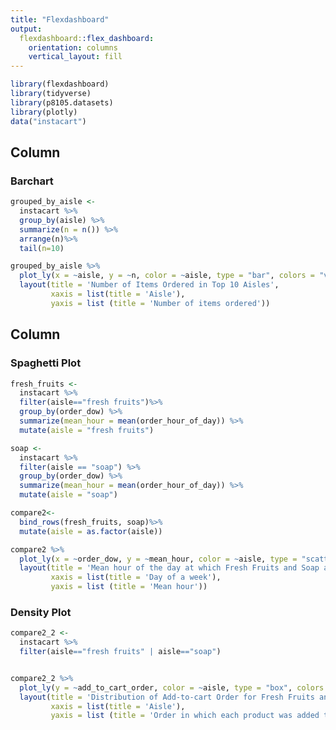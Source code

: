 ```yaml
---
title: "Flexdashboard"
output: 
  flexdashboard::flex_dashboard:
    orientation: columns
    vertical_layout: fill
---
```


```r
library(flexdashboard)
library(tidyverse)
library(p8105.datasets)
library(plotly)
data("instacart")
```



Column {data-width=650}
-----------------------------------------------------------------------

### Barchart

```r
grouped_by_aisle <-
  instacart %>%
  group_by(aisle) %>%
  summarize(n = n()) %>%
  arrange(n)%>%
  tail(n=10)

grouped_by_aisle %>% 
  plot_ly(x = ~aisle, y = ~n, color = ~aisle, type = "bar", colors = "viridis")%>%
  layout(title = 'Number of Items Ordered in Top 10 Aisles',
         xaxis = list(title = 'Aisle'),
         yaxis = list (title = 'Number of items ordered'))
```

Column {data-width=350}
-----------------------------------------------------------------------

### Spaghetti Plot

```r
fresh_fruits <-
  instacart %>%
  filter(aisle=="fresh fruits")%>%
  group_by(order_dow) %>%
  summarize(mean_hour = mean(order_hour_of_day)) %>%
  mutate(aisle = "fresh fruits")

soap <-
  instacart %>%
  filter(aisle == "soap") %>%
  group_by(order_dow) %>%
  summarize(mean_hour = mean(order_hour_of_day)) %>%
  mutate(aisle = "soap")

compare2<- 
  bind_rows(fresh_fruits, soap)%>%
  mutate(aisle = as.factor(aisle))

compare2 %>%
  plot_ly(x = ~order_dow, y = ~mean_hour, color = ~aisle, type = "scatter", mode = "lines", colors = "viridis")%>%
  layout(title = 'Mean hour of the day at which Fresh Fruits and Soap are Ordered',
         xaxis = list(title = 'Day of a week'),
         yaxis = list (title = 'Mean hour'))

```

### Density Plot

```r
compare2_2 <-
  instacart %>%
  filter(aisle=="fresh fruits" | aisle=="soap")


compare2_2 %>% 
  plot_ly(y = ~add_to_cart_order, color = ~aisle, type = "box", colors = "viridis")%>%
  layout(title = 'Distribution of Add-to-cart Order for Fresh Fruits and Soap',
         xaxis = list(title = 'Aisle'),
         yaxis = list (title = 'Order in which each product was added to cart'))
```